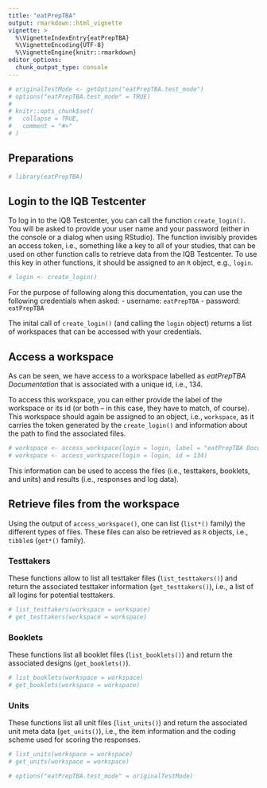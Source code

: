 ```yaml
---
title: "eatPrepTBA"
output: rmarkdown::html_vignette
vignette: >
  %\VignetteIndexEntry{eatPrepTBA}
  %\VignetteEncoding{UTF-8}
  %\VignetteEngine{knitr::rmarkdown}
editor_options: 
  chunk_output_type: console
---
```


```r
# originalTestMode <- getOption("eatPrepTBA.test_mode")
# options("eatPrepTBA.test_mode" = TRUE)
# 
# knitr::opts_chunk$set(
#   collapse = TRUE, 
#   comment = "#>"
# )
```

## Preparations

```r
# library(eatPrepTBA)
```

## Login to the IQB Testcenter

To log in to the IQB Testcenter, you can call the function `create_login()`. You will be asked to provide your user name and your password (either in the console or a dialog when using RStudio). The function invisibly provides an access token, i.e., something like a key to all of your studies, that can be used on other function calls to retrieve data from the IQB Testcenter. To use this key in other functions, it should be assigned to an `R` object, e.g., `login`.

```r
# login <- create_login()
```

For the purpose of following along this documentation, you can use the following credentials when asked:
- username: `eatPrepTBA`
- password: `eatPrepTBA`

The inital call of `create_login()` (and calling the `login` object) returns a list of workspaces that can be accessed with your credentials.

## Access a workspace

As can be seen, we have access to a workspace labelled as *eatPrepTBA Documentation* that is associated with a unique id, i.e., 134.

To access this workspace, you can either provide the label of the workspace or its id (or both -- in this case, they have to match, of course). This workspace should again be assigned to an object, i.e., `workspace`, as it carries the token generated by the `create_login()` and information about the path to find the associated files.

```r
# workspace <- access_workspace(login = login, label = "eatPrepTBA Documentation")
# workspace <- access_workspace(login = login, id = 134)
```

This information can be used to access the files (i.e., testtakers, booklets, and units) and results (i.e., responses and log data).

## Retrieve files from the workspace

Using the output of `access_workspace()`, one can list (`list*()` family) the different types of files. These files can also be retrieved as `R` objects, i.e., `tibble`s (`get*()` family).

### Testtakers

These functions allow to list all testtaker files (`list_testtakers()`) and return the associated testtaker information (`get_testtakers()`), i.e., a list of all logins for potential testtakers.

```r
# list_testtakers(workspace = workspace)
# get_testtakers(workspace = workspace)
```

### Booklets

These functions list all booklet files (`list_booklets()`) and return the associated designs (`get_booklets()`).

```r
# list_booklets(workspace = workspace)
# get_booklets(workspace = workspace)
```

### Units

These functions list all unit files (`list_units()`) and return the associated unit meta data (`get_units()`), i.e., the item information and the coding scheme used for scoring the responses.

```r
# list_units(workspace = workspace)
# get_units(workspace = workspace)
```

```r
# options("eatPrepTBA.test_mode" = originalTestMode)
```

